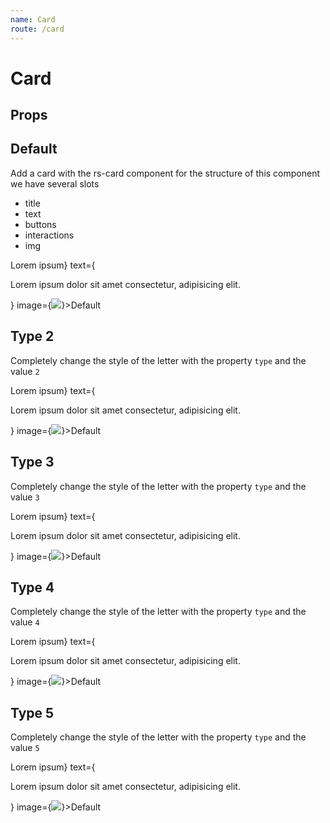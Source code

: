 ```yaml
---
name: Card
route: /card
---
```




# Card

## Props

<Props of={Card} />

## Default

Add a card with the rs-card component for the structure of this component we have several slots
- title
- text
- buttons
- interactions
- img


<Playground>
  <section class="d-section">
    <div class="d-section__item">
      <Card title={<h3>Lorem ipsum</h3>} text={<p>Lorem ipsum dolor sit amet consectetur, adipisicing elit.</p>} image={<img src="https://vuesax.com/foto6.png" />}>Default</Card>
    </div>
  </section>
</Playground>


## Type 2

Completely change the style of the letter with the property `type` and the value `2`

<Playground>
  <section class="d-section">
    <div class="d-section__item">
      <Card type="2" title={<h3>Lorem ipsum</h3>} text={<p>Lorem ipsum dolor sit amet consectetur, adipisicing elit.</p>} image={<img src="https://vuesax.com/foto6.png" />}>Default</Card>
    </div>
  </section>
</Playground>

## Type 3

Completely change the style of the letter with the property `type` and the value `3`

<Playground>
  <section class="d-section">
    <div class="d-section__item">
      <Card type="3" title={<h3>Lorem ipsum</h3>} text={<p>Lorem ipsum dolor sit amet consectetur, adipisicing elit.</p>} image={<img src="https://vuesax.com/foto6.png" />}>Default</Card>
    </div>
  </section>
</Playground>

## Type 4

Completely change the style of the letter with the property `type` and the value `4`

<Playground>
  <section class="d-section">
    <div class="d-section__item">
      <Card type="4" title={<h3>Lorem ipsum</h3>} text={<p>Lorem ipsum dolor sit amet consectetur, adipisicing elit.</p>} image={<img src="https://vuesax.com/foto6.png" />}>Default</Card>
    </div>
  </section>
</Playground>

## Type 5

Completely change the style of the letter with the property `type` and the value `5`

<Playground>
  <section class="d-section">
    <div class="d-section__item">
      <Card type="5" title={<h3>Lorem ipsum</h3>} text={<p>Lorem ipsum dolor sit amet consectetur, adipisicing elit.</p>} image={<img src="https://vuesax.com/foto6.png" />}>Default</Card>
    </div>
  </section>
</Playground>